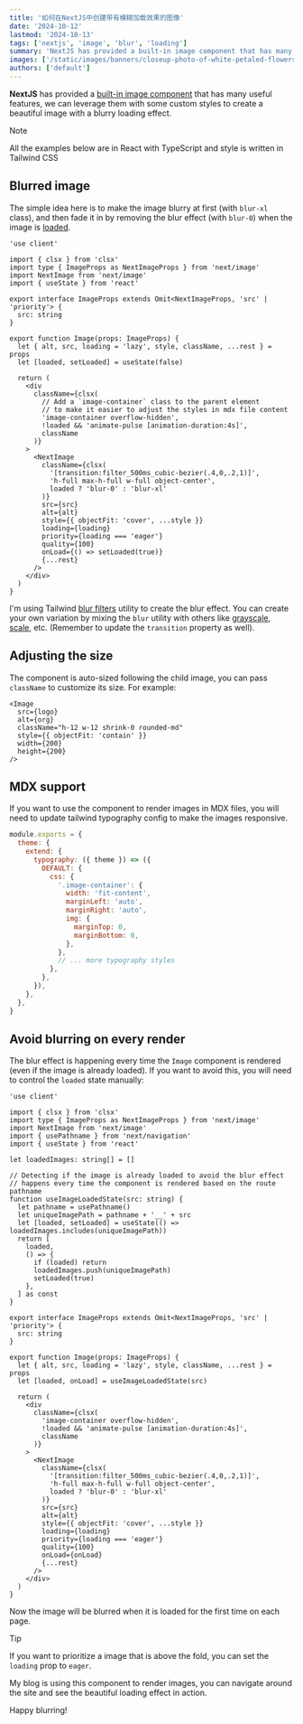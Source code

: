 ```yaml
---
title: '如何在NextJS中创建带有模糊加载效果的图像'
date: '2024-10-12'
lastmod: '2024-10-13'
tags: ['nextjs', 'image', 'blur', 'loading']
summary: 'NextJS has provided a built-in image component that has many useful features, we can leverage them with some custom styles to create a beautiful image with a blurry loading effect.'
images: ['/static/images/banners/closeup-photo-of-white-petaled-flowers__kalljet__m8ayci69oWw.jpeg']
authors: ['default']
---
```


**NextJS** has provided a [built-in image component](https://nextjs.org/docs/app/api-reference/components/image)
that has many useful features, we can leverage them with some custom styles to create a beautiful image with a blurry loading effect.

> [!NOTE]
> All the examples below are in React with TypeScript and style is written in Tailwind CSS

## Blurred image

The simple idea here is to make the image blurry at first (with `blur-xl` class), and then fade it in by removing the blur effect (with `blur-0`) when the image is [loaded](https://nextjs.org/docs/app/api-reference/components/image#onload).

```tsx:image.tsx showLineNumbers
'use client'

import { clsx } from 'clsx'
import type { ImageProps as NextImageProps } from 'next/image'
import NextImage from 'next/image'
import { useState } from 'react'

export interface ImageProps extends Omit<NextImageProps, 'src' | 'priority'> {
  src: string
}

export function Image(props: ImageProps) {
  let { alt, src, loading = 'lazy', style, className, ...rest } = props
  let [loaded, setLoaded] = useState(false)

  return (
    <div
      className={clsx(
        // Add a `image-container` class to the parent element
        // to make it easier to adjust the styles in mdx file content
        'image-container overflow-hidden',
        !loaded && 'animate-pulse [animation-duration:4s]',
        className
      )}
    >
      <NextImage
        className={clsx(
          '[transition:filter_500ms_cubic-bezier(.4,0,.2,1)]',
          'h-full max-h-full w-full object-center',
          loaded ? 'blur-0' : 'blur-xl'
        )}
        src={src}
        alt={alt}
        style={{ objectFit: 'cover', ...style }}
        loading={loading}
        priority={loading === 'eager'}
        quality={100}
        onLoad={() => setLoaded(true)}
        {...rest}
      />
    </div>
  )
}
```

I'm using Tailwind [blur filters](https://tailwindcss.com/docs/blur) utility to create the blur effect.
You can create your own variation by mixing the `blur` utility with others like [grayscale](https://tailwindcss.com/docs/grayscale), [scale](https://tailwindcss.com/docs/scale), etc.
(Remember to update the `transition` property as well).

## Adjusting the size

The component is auto-sized following the child image, you can pass `className` to customize its size.
For example:

```tsx showLineNumbers
<Image
  src={logo}
  alt={org}
  className="h-12 w-12 shrink-0 rounded-md"
  style={{ objectFit: 'contain' }}
  width={200}
  height={200}
/>
```

## MDX support

If you want to use the component to render images in MDX files, you will need to update tailwind typography config
to make the images responsive.

```js:tailwind.config.js showLineNumbers
module.exports = {
  theme: {
    extend: {
      typography: ({ theme }) => ({
        DEFAULT: {
          css: {
            '.image-container': {
              width: 'fit-content',
              marginLeft: 'auto',
              marginRight: 'auto',
              img: {
                marginTop: 0,
                marginBottom: 0,
              },
            },
            // ... more typography styles
          },
        },
      }),
    },
  },
}
```

## Avoid blurring on every render

The blur effect is happening every time the `Image` component is rendered (even if the image is already loaded).
If you want to avoid this, you will need to control the `loaded` state manually:

```tsx:image.tsx {9-25,33} showLineNumbers
'use client'

import { clsx } from 'clsx'
import type { ImageProps as NextImageProps } from 'next/image'
import NextImage from 'next/image'
import { usePathname } from 'next/navigation'
import { useState } from 'react'

let loadedImages: string[] = []

// Detecting if the image is already loaded to avoid the blur effect
// happens every time the component is rendered based on the route pathname
function useImageLoadedState(src: string) {
  let pathname = usePathname()
  let uniqueImagePath = pathname + '__' + src
  let [loaded, setLoaded] = useState(() => loadedImages.includes(uniqueImagePath))
  return [
    loaded,
    () => {
      if (loaded) return
      loadedImages.push(uniqueImagePath)
      setLoaded(true)
    },
  ] as const
}

export interface ImageProps extends Omit<NextImageProps, 'src' | 'priority'> {
  src: string
}

export function Image(props: ImageProps) {
  let { alt, src, loading = 'lazy', style, className, ...rest } = props
  let [loaded, onLoad] = useImageLoadedState(src)

  return (
    <div
      className={clsx(
        'image-container overflow-hidden',
        !loaded && 'animate-pulse [animation-duration:4s]',
        className
      )}
    >
      <NextImage
        className={clsx(
          '[transition:filter_500ms_cubic-bezier(.4,0,.2,1)]',
          'h-full max-h-full w-full object-center',
          loaded ? 'blur-0' : 'blur-xl'
        )}
        src={src}
        alt={alt}
        style={{ objectFit: 'cover', ...style }}
        loading={loading}
        priority={loading === 'eager'}
        quality={100}
        onLoad={onLoad}
        {...rest}
      />
    </div>
  )
}
```

Now the image will be blurred when it is loaded for the first time on each page.

> [!TIP]
> If you want to prioritize a image that is above the fold, you can set the `loading` prop to `eager`.

My blog is using this component to render images, you can navigate around the site and see the beautiful loading effect in action.

Happy blurring! <Twemoji emoji="clinking-beer-mugs" />
